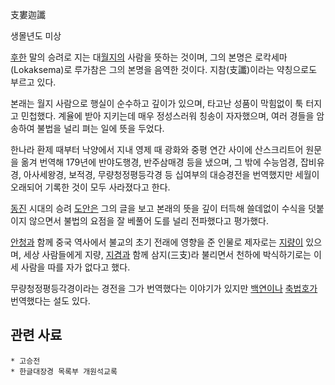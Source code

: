 支婁迦讖

생몰년도 미상

[[후한]] 말의 승려로 지는 대[[월지]]의 사람을 뜻하는 것이며, 그의 본명은 로칵세마(Lokaksema)로 루가참은 그의 본명을 음역한 것이다. 지참(支讖)이라는 약칭으로도 부르고 있다.

본래는 월지 사람으로 행실이 순수하고 깊이가 있으며, 타고난 성품이 막힘없이 툭 터지고 민첩했다. 계율에 받아 지키는데 매우 정성스러워 칭송이 자자했으며, 여러 경들을 암송하여 불법을 널리 펴는 일에 뜻을 두었다.

한나라 환제 때부터 낙양에서 지내 영제 때 광화와 중평 연간 사이에 산스크리트어 원문을 옮겨 번역해 179년에 반야도행경, 반주삼매경 등을 냈으며, 그 밖에 수능엄경, 잡비유경, 아사세왕경, 보적경, 무량청정평등각경 등 십여부의 대승경전을 번역했지만 세월이 오래되어 기록한 것이 모두 사라졌다고 한다.

[[동진]] 시대의 승려 [[도안]]은 그의 글을 보고 본래의 뜻을 깊이 터득해 쓸데없이 수식을 덧붙이지 않으면서 불법의 요점을 잘 베풀어 도를 널리 전파했다고 평가했다.

[[안청]]과 함께 중국 역사에서 불교의 초기 전래에 영향을 준 인물로 제자로는 [[지량]]이 있으며, 세상 사람들에게 지량, [[지겸]]과 함께 삼지(三支)라 불리면서 천하에 박식하기로는 이 세 사람을 따를 자가 없다고 했다.

무량청정평등각경이라는 경전을 그가 번역했다는 이야기가 있지만 [[백연]]이나 [[축법호]]가 번역했다는 설도 있다.

== 관련 사료 ==
 * 고승전
 * 한글대장경 목록부 개원석교록

